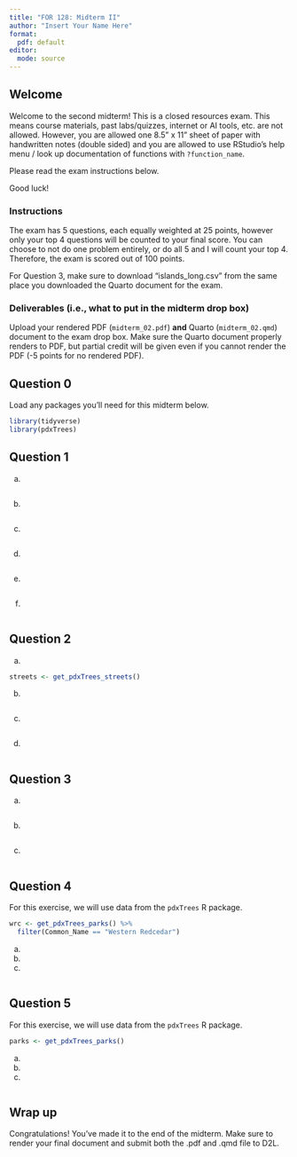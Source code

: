 ```yaml
---
title: "FOR 128: Midterm II"
author: "Insert Your Name Here"
format:
  pdf: default
editor: 
  mode: source
---
```


## Welcome

Welcome to the second midterm! This is a closed resources exam. This means course materials, past labs/quizzes, internet or AI tools, etc. are not allowed. However, you are allowed one 8.5" x 11" sheet of paper with handwritten notes (double sided) and you are allowed to use RStudio's help menu / look up documentation of functions with `?function_name`. 

Please read the exam instructions below.

Good luck!

### Instructions

The exam has 5 questions, each equally weighted at 25 points, however only your top 4 questions will be counted to your final score. You can choose to not do one problem entirely, or do all 5 and I will count your top 4. Therefore, the exam is scored out of 100 points. 

For Question 3, make sure to download "islands_long.csv" from the same place you downloaded the Quarto document for the exam.

### Deliverables (i.e., what to put in the midterm drop box)

Upload your rendered PDF (`midterm_02.pdf`) **and** Quarto (`midterm_02.qmd`) document to the exam drop box. Make sure the Quarto document properly renders to PDF, but partial credit will be given even if you cannot render the PDF (-5 points for no rendered PDF).

\newpage

## Question 0

Load any packages you'll need for this midterm below. 

```r
library(tidyverse)
library(pdxTrees)
```


## Question 1

(a) 

```r

```


(b) 

```r

```


(c) 

```r

```


(d)

```r

```


(e) 

```r

```


(f)  

```r

```



## Question 2

(a) 

```r
streets <- get_pdxTrees_streets()
```


(b)  

```r

```

(c) 

```r

```

(d)

```r

```



## Question 3

(a) 

```r

```

(b) 

```r

```

(c)

```r

```



## Question 4

For this exercise, we will use data from the `pdxTrees` R package. 

```r
wrc <- get_pdxTrees_parks() %>%
  filter(Common_Name == "Western Redcedar")
```

(a) 

(b) 

(c) 

```r

```



## Question 5

For this exercise, we will use data from the `pdxTrees` R package. 

```r
parks <- get_pdxTrees_parks() 
```


(a)

(b) 

(c) 

```r

```


## Wrap up

Congratulations! You've made it to the end of the midterm. Make sure to render your final document and submit both the .pdf and .qmd file to D2L.

